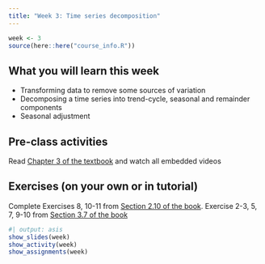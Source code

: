 ```yaml
---
title: "Week 3: Time series decomposition"
---
```


```r
week <- 3
source(here::here("course_info.R"))
```

## What you will learn this week

* Transforming data to remove some sources of variation
* Decomposing a time series into trend-cycle, seasonal and remainder components
* Seasonal adjustment

## Pre-class activities

Read [Chapter 3 of the textbook](https://otexts.com/fpp3/decomposition.html) and watch all embedded videos

## Exercises (on your own or in tutorial)

Complete Exercises 8, 10-11 from [Section 2.10 of the book](https://otexts.com/fpp3/graphics-exercises.html). Exercise 2-3, 5, 7, 9-10 from [Section 3.7 of the book](https://otexts.com/fpp3/decomposition-exercises.html)


```r
#| output: asis
show_slides(week)
show_activity(week)
show_assignments(week)
```
